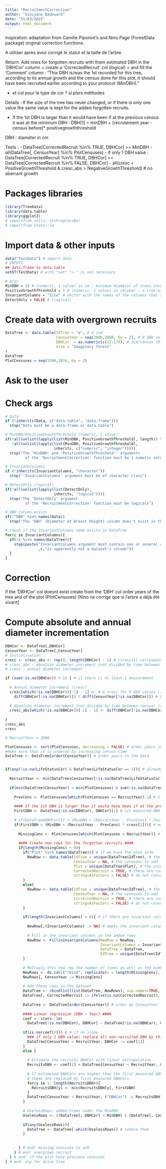 ```yaml
---
title: "RecruitmentCorrection"
author: "Vincyane Badouard"
date: "31/03/2022"
output: html_document
---
```


Inspiration: adaptation from Camille Piponiot's and Nino Page (ForestData package) original correction functions.

A utiliser après avoir corrigé le statut et la taille de l’arbre.

Return: Add rows for forgotten recruits with them estimated DBH in the 'DBHCor' column
+ create a 'CorrectedRecruit' col (logical)
+ and fill the 'Comment' column : "This DBH is/was the 1st recorded for this tree, according to its annual growth and the census done for this plot, it should have been recruited earlier according to your protocol (MinDBH)."

+ et col pour le type de cor ? si plsrs méthodes

Details :
If the size of the tree has never changed, or if there is only one value the same value is kept for the added forgotten recruits.

- If the 1st DBH is larger than it would have been if at the previous census it was at the minimum DBH :
DBH[1] > minDBH + (recrutement year - census before)* positivegrowththreshold  


DBH : diameter in cm

Tests :
- DataTree[CorrectedRecruit %in% TRUE, DBHCor] >= MinDBH
- all(DataTree[, CensusYear] %in% PlotCensuses)
- if only 1 DBH value : DataTree[CorrectedRecruit %in% TRUE, DBHCor] == DataTree[CorrectedRecruit %in% FALSE, DBHCor]
- all(cresc < PositiveGrowthThreshold & cresc_abs > NegativeGrowthThreshold) # no aberrant growth

# Packages libraries
```r
library(TreeData)
library(data.table)
library(ggplot2)
# importfrom utils::txtProgressBar
# importfrom stats::lm
```

# Import data & other inputs
```r
data("TestData") # import data
# INPUTS
## data.frame to data.table
setDT(TestData) # with "set" "<-" is not necessary

# Args
MinDBH = 10 # (numeric, 1 value) in cm : minimum diameter of trees inventoried according to your protocol
PositiveGrowthThreshold = 5 # (numeric, 1 value) in cm/year : a tree widening by more than x cm/year is considered abnormal
InvariantColumns = "Site" # Vector with the names of the columns that are supposed to have always the same value for each measurement of the same tree (character)
DetectOnly = FALSE # (logical)

```

# Create data with overgrown recruits
```r
DataTree <- data.table(IdTree = "a", # 4 ind
                       CensusYear = seq(2000,2008, by = 2), # 9 DBH values each (2 years between 2 census)
                       DBHCor  = as.numeric(c(13:17)), # 1cm/census (0.5 cm/year), 1st DBH = 13 > MinDBH. In 1998 the tree was 12cm, 11cm in 1996 and 10cm in 1994
                       Site = "Imaginary forest"
)
DataTree
PlotCensuses = seq(1996,2016, by = 2)
```


# Ask to the user

# Check args
```r
# Data
if (!inherits(Data, c("data.table", "data.frame")))
  stop("Data must be a data.frame or data.table")

# MinDBH/PositiveGrowthThreshold (numeric, 1 value)
if(!all(unlist(lapply(list(MinDBH, PositiveGrowthThreshold), length)) %in% 1) |
   !all(unlist(lapply(list(MinDBH, PositiveGrowthThreshold),
                      inherits, c("numeric", "integer")))))
  stop("The 'MinDBH' and 'PositiveGrowthThreshold'' arguments
         of the 'RecruitmentCorrection' function must be 1 numeric value each")

# InvariantColumns
if (!inherits(InvariantColumns, "character"))
  stop("'InvariantColumns' argument must be of character class")

# DetectOnly (logical)
if(!all(unlist(lapply(list(DetectOnly),
                      inherits, "logical"))))
  stop("The 'DetectOnly' argument
         of the 'RecruitmentCorrection' function must be logicals")

# DBH column exists
if(!"DBH" %in% names(Data))
  stop("The 'DBH' (Diameter at Breast Height) column does't exist in the dataset")

# Check if the InvariantColumns name exists in DataTree
for(c in InvariantColumns){
  if(!c %in% names(DataTree)){
    stop(paste("InvariantColumns argument must contain one or several column names (see help)."
               ,c,"is apparently not a dataset's column"))
  }
}

```

# Correction
if the 'DBHCor' col doesnt exist create from the 'DBH' col
order years of the tree and of the plot (PlotCensuses)
[Nino ne corrige que si l'arbre a déjà été vivant]

# Compute absolute and annual diameter incrementation
```r
DBHCor <- DataTree[,DBHCor]
CensusYear <- DataTree[,CensusYear]
# Initialisation
cresc <- cresc_abs <- rep(0, length(DBHCor) - 1) # (cresc[1] corresponds to the 2nd DBH)
# cresc_abs : absolute diameter increment (not divided by time between census)
# cresc : annual diameter increment

if (sum(!is.na(DBHCor)) > 1) { # if there is at least 1 measurement
  
  # Annual diameter increment (cresc)
  cresc[which(!is.na(DBHCor))[-1] - 1] <- # 8 cresc for 9 dbh values ([-1]), shift all indices by 1 to the left (-1)
    diff(DBHCor[!is.na(DBHCor)]) / diff(CensusYear[!is.na(DBHCor)]) # DBH difference between pairwise censuses / time difference between pairwise censuses
  
  # Absolute diameter increment (not divided by time between census) (cresc_abs)
  cresc_abs[which(!is.na(DBHCor))[-1] - 1] <- diff(DBHCor[!is.na(DBHCor)]) 
  
}
cresc_abs
cresc

```

```r
# RecruitYear = 2000

PlotCensuses <- sort(PlotCensuses, decreasing = FALSE) # order years in the vector
#Make sure that it is ordered by increasing census time
DataTree <- DataTree[order(CensusYear)] # order years in the data


if(any(!is.na(LifeStatusCor) & DataTree$LifeStatusCor == 1)){ # already been alive tree
  
  RecruitYear <- min(DataTree$CensusYear[!is.na(DataTree$LifeStatusCor) & DataTree$LifeStatusCor == 1]) # recruitment year
  
  if(min(DataTree$CensusYear) > min(PlotCensuses) & sum(!is.na(DataTree$DBHCor)) > 0){ # if the 1st census of the plot is smaller than the 1st census of the tree, and there are measured DBH
    
    PrevCens <- PlotCensuses[which(PlotCensuses == RecruitYear)-1] # 1 census before the recruit year among the plot censuses
    
    #### If the 1st DBH is larger than it would have been if at the previous census it was at the minimum DBH ####
    FirstDBH <- DataTree[!is.na(DBHCor), DBHCor][1] # 1st measured DBH
    
    # if(DataTree$DBHCor[1] > (MinDBH + (RecruitYear - PrevCens) * PositiveGrowthThreshold)){ # ah ben il detecte pas mes oublis pcq il considère l'erreur que si l'écart est superieur à la limite de croissance
    if(FirstDBH > (MinDBH + (RecruitYear - PrevCens) * cresc[1])){ # ma proposition
      
      MissingCens <- PlotCensuses[which(PlotCensuses < RecruitYear)] # the previous missing censuses 
      
      #### Create new rows for the forgotten recruits ####
      if(length(MissingCens) > 0){
        if("Plot" %in% names(DataTree)){ # if we have the plot info
          NewRow <- data.table(IdTree = unique(DataTree$IdTree), # the IdTree
                               CensusYear = NA, # the censuses to add
                               Plot = unique(DataTree$Plot), # the unique plot of the tree
                               CorrectedRecruit = TRUE, # there are corrected recruits
                               stringsAsFactors = FALSE) # do not convert characters into factors
        }
        else{
          NewRow <- data.table(IdTree = unique(DataTree$IdTree), # the IdTree
                               CensusYear = NA, # the censuses to add
                               CorrectedRecruit = TRUE, # there are corrected recruits
                               stringsAsFactors = FALSE) # do not convert characters into factors
        }
        
        if(length(InvariantColumns) > 0){ # if there are invariant columns
          
          NewRow[,(InvariantColumns) := NA] # empty the invariant columns for the added rows
          
          # Fill in the invariant columns in the added rows
          NewRow <- FillinInvariantColumns(NewRow = NewRow,
                                           InvariantColumns = InvariantColumns,
                                           DataTree = DataTree,
                                           IdTree = unique(DataTree$IdTree))
        }
        
        # Multiply this new row the number of times as well as the number of absents
        NewRows <- do.call("rbind", replicate(n = length(MissingCens), NewRow, simplify = FALSE))
        NewRows[, CensusYear := MissingCens]
        
        # Add these rows in the dataset
        DataTree <- rbindlist(list(DataTree, NewRows), use.names=TRUE, fill=TRUE)
        DataTree[, CorrectedRecruit := ifelse(is.na(CorrectedRecruit), FALSE, CorrectedRecruit)] # FALSE for the other rows
        
        DataTree <- DataTree[order(CensusYear)] # order by CensusYear
        
        #### Linear regression (DBH ~ Year) ####
        coef <- stats::lm(
          DataTree[!is.na(DBHCor), DBHCor] ~ DataTree[!is.na(DBHCor), CensusYear])$coefficients
        
        if(is.na(coef[2])) { # if no slope
          ### if only 1 DBH value: replace all non-recruited DBH by this value
          DataTree[CensusYear < RecruitYear, DBHCor := coef[1]]
        }
        else {
          
          # Estimate the recruits DBHCor with linear extrapolation
          RecruitsDBH <- coef[1] + DataTree[CensusYear < RecruitYear, CensusYear]*coef[2] # y = b + ax. Min entre ces DBH inférés et le 1er DBH
          
          # If estimated DBHCors are higher than the first measured DBHCors, (comment c possible ?)
          # these are replaced by first measured DBHCors.
          for(y in 1: length(RecruitsDBH)){
            RecruitsDBH[y] <- min(RecruitsDBH[y], FirstDBH)
          }
          DataTree[CensusYear < RecruitYear, ("DBHCor") := RecruitsDBH]
        }
        
        # UselessRows: added trees under the MinDBH
        UselessRows <- ((DataTree[, DBHCor] < MinDBH) & (DataTree[, CensusYear] %in% MissingCens))
        
        if(any(UselessRows)){
          DataTree <- DataTree[-which(UselessRows)] # remove them
        }
        
        
      } # end: missing censuses to add
    } # end: overgrown recruit
  } # end: if the plot have previous censuses
} # end: ony for alive tree
```

